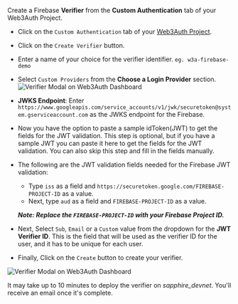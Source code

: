 Create a Firebase **Verifier** from the **Custom Authentication** tab of your Web3Auth Project.

- Click on the `Custom Authentication` tab of your [Web3Auth Project](/dashboard-setup/projects-and-analytics#create-a-new-project).
- Click on the `Create Verifier` button.
- Enter a name of your choice for the verifier identifier. `eg. w3a-firebase-demo`
- Select `Custom Providers` from the **Choose a Login Provider** section.
  ![Verifier Modal on Web3Auth Dashboard](/images/dashboard/create-verifier-custom-jwt.png)
- **JWKS Endpoint**: Enter `https://www.googleapis.com/service_accounts/v1/jwk/securetoken@system.gserviceaccount.com` as the JWKS endpoint for the
  Firebase.
- Now you have the option to paste a sample idToken(JWT) to get the fields for the JWT validation. This step is optional, but if you have a sample JWT
  you can paste it here to get the fields for the JWT validation. You can also skip this step and fill in the fields manually.
- The following are the JWT validation fields needed for the Firebase JWT validation:

  - Type `iss` as a field and `https://securetoken.google.com/FIREBASE-PROJECT-ID` as a value.
  - Next, type `aud` as a field and `FIREBASE-PROJECT-ID` as a value.

  **_Note: Replace the `FIREBASE-PROJECT-ID` with your Firebase Project ID._**

- Next, Select `Sub`, `Email` or a `Custom` value from the dropdown for the **JWT Verifier ID**. This is the field that will be used as the verifier
  ID for the user, and it has to be unique for each user.
- Finally, Click on the `Create` button to create your verifier.

![Verifier Modal on Web3Auth Dashboard](/images/dashboard/create-verifier-custom-jwt-filled.png)

It may take up to 10 minutes to deploy the verifier on _sapphire_devnet_. You'll receive an email once it's complete.
